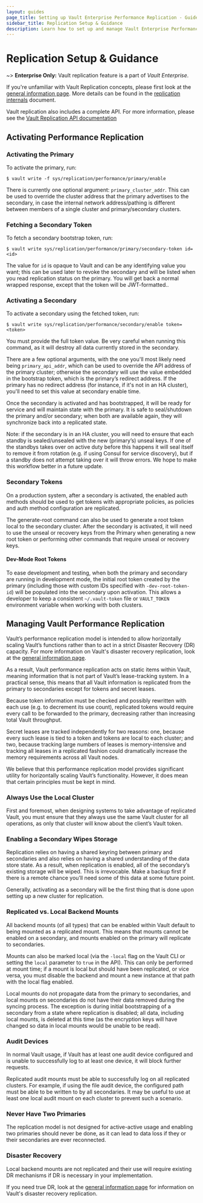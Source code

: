 ```yaml
---
layout: guides
page_title: Setting up Vault Enterprise Performance Replication - Guides
sidebar_title: Replication Setup & Guidance
description: Learn how to set up and manage Vault Enterprise Performance Replication.
---
```


# Replication Setup &amp; Guidance

~> **Enterprise Only:** Vault replication feature is a part of _Vault Enterprise_.

If you're unfamiliar with Vault Replication concepts, please first look at the
[general information page](/docs/vault-enterprise/replication). More
details can be found in the
[replication internals](/docs/internals/replication.html) document.

Vault replication also includes a complete API. For more information, please see
the [Vault Replication API documentation](/api/system/replication.html)

## Activating Performance Replication

### Activating the Primary

To activate the primary, run:

    $ vault write -f sys/replication/performance/primary/enable

There is currently one optional argument: `primary_cluster_addr`. This can be
used to override the cluster address that the primary advertises to the
secondary, in case the internal network address/pathing is different between
members of a single cluster and primary/secondary clusters.

### Fetching a Secondary Token

To fetch a secondary bootstrap token, run:

    $ vault write sys/replication/performance/primary/secondary-token id=<id>

The value for `id` is opaque to Vault and can be any identifying value you want;
this can be used later to revoke the secondary and will be listed when you read
replication status on the primary. You will get back a normal wrapped response,
except that the token will be JWT-formatted..

### Activating a Secondary

To activate a secondary using the fetched token, run:

    $ vault write sys/replication/performance/secondary/enable token=<token>

You must provide the full token value. Be very careful when running this
command, as it will destroy all data currently stored in the secondary.

There are a few optional arguments, with the one you'll most likely need being
`primary_api_addr`, which can be used to override the API address of the
primary cluster; otherwise the secondary will use the value embedded in the
bootstrap token, which is the primary’s redirect address. If the primary has no
redirect address (for instance, if it's not in an HA cluster), you'll need to
set this value at secondary enable time.

Once the secondary is activated and has bootstrapped, it will be ready for
service and will maintain state with the primary. It is safe to seal/shutdown
the primary and/or secondary; when both are available again, they will
synchronize back into a replicated state.

Note: if the secondary is in an HA cluster, you will need to ensure that each
standby is sealed/unsealed with the new (primary’s) unseal keys. If one of the
standbys takes over on active duty before this happens it will seal itself to
remove it from rotation (e.g. if using Consul for service discovery), but if a
standby does not attempt taking over it will throw errors. We hope to make this
workflow better in a future update.

### Secondary Tokens

On a production system, after a secondary is activated, the enabled
auth methods should be used to get tokens with appropriate policies,
as policies and auth method configuration are replicated.

The generate-root command can also be used to generate a root token local to
the secondary cluster. After the secondary is activated, it will need to use the unseal or recovery keys from the Primary when generating a new root token or performing other commands that require unseal or recovery keys.

#### Dev-Mode Root Tokens

To ease development and testing, when both the primary and secondary are
running in development mode, the initial root token created by the primary
(including those with custom IDs specified with `-dev-root-token-id`) will be
populated into the secondary upon activation. This allows a developer to keep a
consistent `~/.vault-token` file or `VAULT_TOKEN` environment variable when
working with both clusters.

## Managing Vault Performance Replication

Vault’s performance replication model is intended to allow horizontally scaling Vault’s
functions rather than to act in a strict Disaster Recovery (DR) capacity. For more information on Vault's disaster recovery replication, look at the
[general information page](/docs/vault-enterprise/replication).

As a result, Vault performance replication acts on static items within Vault, meaning
information that is not part of Vault’s lease-tracking system. In a practical
sense, this means that all Vault information is replicated from the primary to
secondaries except for tokens and secret leases.

Because token information must be checked and possibly rewritten with each use
(e.g. to decrement its use count), replicated tokens would require every call
to be forwarded to the primary, decreasing rather than increasing total Vault
throughput.

Secret leases are tracked independently for two reasons: one, because every
such lease is tied to a token and tokens are local to each cluster; and two,
because tracking large numbers of leases is memory-intensive and tracking all
leases in a replicated fashion could dramatically increase the memory
requirements across all Vault nodes.

We believe that this performance replication model provides significant utility for horizontally scaling Vault’s functionality. However, it does mean
that certain principles must be kept in mind.

### Always Use the Local Cluster

First and foremost, when designing systems to take advantage of replicated
Vault, you must ensure that they always use the same Vault cluster for all
operations, as only that cluster will know about the client’s Vault token.

### Enabling a Secondary Wipes Storage

Replication relies on having a shared keyring between primary and secondaries
and also relies on having a shared understanding of the data store state. As a
result, when replication is enabled, all of the secondary’s existing storage
will be wiped. This is irrevocable. Make a backup first if there is a remote
chance you’ll need some of this data at some future point.

Generally, activating as a secondary will be the first thing that is done upon
setting up a new cluster for replication.

### Replicated vs. Local Backend Mounts

All backend mounts (of all types) that can be enabled within Vault default to
being mounted as a replicated mount. This means that mounts cannot be enabled
on a secondary, and mounts enabled on the primary will replicate to
secondaries.

Mounts can also be marked local (via the `-local` flag on the Vault CLI or
setting the `local` parameter to `true` in the API). This can only be performed
at mount time; if a mount is local but should have been replicated, or vice
versa, you must disable the backend and mount a new instance at that path with
the local flag enabled.

Local mounts do not propagate data from the primary to secondaries, and local
mounts on secondaries do not have their data removed during the syncing
process. The exception is during initial bootstrapping of a secondary from a
state where replication is disabled; all data, including local mounts, is
deleted at this time (as the encryption keys will have changed so data in local
mounts would be unable to be read).

### Audit Devices

In normal Vault usage, if Vault has at least one audit device configured and
is unable to successfully log to at least one device, it will block further
requests.

Replicated audit mounts must be able to successfully log on all replicated
clusters. For example, if using the file audit device, the configured path must
be able to be written to by all secondaries. It may be useful to use at least
one local audit mount on each cluster to prevent such a scenario.

### Never Have Two Primaries

The replication model is not designed for active-active usage and enabling two
primaries should never be done, as it can lead to data loss if they or their
secondaries are ever reconnected.

### Disaster Recovery

Local backend mounts are not replicated and their use will require existing DR
mechanisms if DR is necessary in your implementation.

If you need true DR, look at the
[general information page](/docs/vault-enterprise/replication) for information on Vault's disaster recovery replication.

